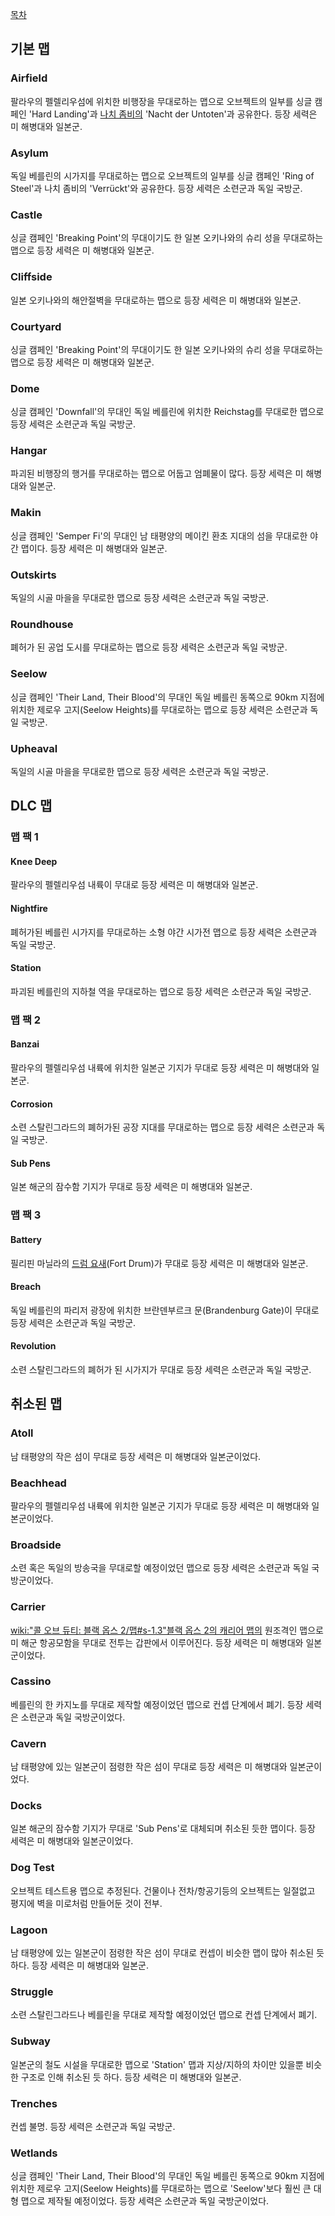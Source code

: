 [[목차]]

== 기본 맵 ==
=== Airfield ===
팔라우의 펠렐리우섬에 위치한 비행장을 무대로하는 맵으로 오브젝트의 일부를 싱글 캠페인 'Hard Landing'과 [[나치 좀비]]의 'Nacht der Untoten'과  공유한다. 등장 세력은 미 해병대와 일본군.

=== Asylum ===
독일 베를린의 시가지를 무대로하는 맵으로 오브젝트의 일부를 싱글 캠페인 'Ring of Steel'과 나치 좀비의 'Verrückt'와 공유한다. 등장 세력은 소련군과 독일 국방군.

=== Castle ===
싱글 캠페인 'Breaking Point'의 무대이기도 한 일본 오키나와의 슈리 성을 무대로하는 맵으로 등장 세력은 미 해병대와 일본군.

=== Cliffside ===
일본 오키나와의 해안절벽을 무대로하는 맵으로 등장 세력은 미 해병대와 일본군.

=== Courtyard ===
싱글 캠페인 'Breaking Point'의 무대이기도 한 일본 오키나와의 슈리 성을 무대로하는 맵으로 등장 세력은 미 해병대와 일본군.

=== Dome ===
싱글 캠페인 'Downfall'의 무대인 독일 베를린에 위치한 Reichstag를 무대로한 맵으로 등장 세력은 소련군과 독일 국방군.

=== Hangar ===
파괴된 비행장의 행거를 무대로하는 맵으로 어둡고 엄폐물이 많다. 등장 세력은 미 해병대와 일본군.

=== Makin ===
싱글 캠페인 'Semper Fi'의 무대인 남 태평양의 메이킨 환초 지대의 섬을 무대로한 야간 맵이다. 등장 세력은 미 해병대와 일본군.

=== Outskirts ===
독일의 시골 마을을 무대로한 맵으로 등장 세력은 소련군과 독일 국방군.

=== Roundhouse ===
폐허가 된 공업 도시를 무대로하는 맵으로 등장 세력은 소련군과 독일 국방군.

=== Seelow ===
싱글 캠페인 'Their Land, Their Blood'의 무대인 독일 베를린 동쪽으로 90km 지점에 위치한 제로우 고지(Seelow Heights)를 무대로하는 맵으로 등장 세력은 소련군과 독일 국방군.

=== Upheaval ===
독일의 시골 마을을 무대로한 맵으로 등장 세력은 소련군과 독일 국방군.

== DLC 맵 ==
=== 맵 팩 1 ===
==== Knee Deep ====
팔라우의 펠렐리우섬 내륙이 무대로 등장 세력은 미 해병대와 일본군.

==== Nightfire ====
폐허가된 베를린 시가지를 무대로하는 소형 야간 시가전 맵으로 등장 세력은 소련군과 독일 국방군.

==== Station ====
파괴된 베를린의 지하철 역을 무대로하는 맵으로 등장 세력은 소련군과 독일 국방군.

=== 맵 팩 2 ===
==== Banzai ====
팔라우의 펠렐리우섬 내륙에 위치한 일본군 기지가 무대로 등장 세력은 미 해병대와 일본군.

==== Corrosion ====
소련 스탈린그라드의 폐허가된 공장 지대를 무대로하는 맵으로 등장 세력은 소련군과 독일 국방군.

==== Sub Pens ====
일본 해군의 잠수함 기지가 무대로 등장 세력은 미 해병대와 일본군.

=== 맵 팩 3 ===
==== Battery ====
필리핀 마닐라의 [[드럼 요새]](Fort Drum)가 무대로 등장 세력은 미 해병대와 일본군.

==== Breach ====
독일 베를린의 파리저 광장에 위치한 브란덴부르크 문(Brandenburg Gate)이 무대로 등장 세력은 소련군과 독일 국방군.

==== Revolution ====
소련 스탈린그라드의 폐허가 된 시가지가 무대로 등장 세력은 소련군과 독일 국방군.

== 취소된 맵 ==
=== Atoll ===
남 태평양의 작은 섬이 무대로 등장 세력은 미 해병대와 일본군이었다.

=== Beachhead ===
팔라우의 펠렐리우섬 내륙에 위치한 일본군 기지가 무대로 등장 세력은 미 해병대와 일본군이었다.

=== Broadside ===
소련 혹은 독일의 방송국을 무대로할 예정이었던 맵으로 등장 세력은 소련군과 독일 국방군이었다.

=== Carrier ===
[[wiki:"콜 오브 듀티: 블랙 옵스 2/맵#s-1.3"블랙 옵스 2의 캐리어 맵]]의 원조격인 맵으로 미 해군 항공모함을 무대로 전투는 갑판에서 이루어진다. 등장 세력은 미 해병대와 일본군이었다.

=== Cassino ===
베를린의 한 카지노를 무대로 제작할 예정이었던 맵으로 컨셉 단계에서 폐기. 등장 세력은 소련군과 독일 국방군이었다.

=== Cavern ===
남 태평양에 있는 일본군이 점령한 작은 섬이 무대로 등장 세력은 미 해병대와 일본군이었다.

=== Docks ===
일본 해군의 잠수함 기지가 무대로 'Sub Pens'로 대체되며 취소된 듯한 맵이다. 등장 세력은 미 해병대와 일본군이었다.

=== Dog Test ===
오브젝트 테스트용 맵으로 추정된다. 건물이나 전차/항공기등의 오브젝트는 일절없고 평지에 벽을 미로처럼 만들어둔 것이 전부.

=== Lagoon ===
남 태평양에 있는 일본군이 점령한 작은 섬이 무대로 컨셉이 비슷한 맵이 많아 취소된 듯하다. 등장 세력은 미 해병대와 일본군.

=== Struggle ===
소련 스탈린그라드나 베를린을 무대로 제작할 예정이었던 맵으로 컨셉 단계에서 폐기.

=== Subway ===
일본군의 철도 시설을 무대로한 맵으로 'Station' 맵과 지상/지하의 차이만 있을뿐 비슷한 구조로 인해 취소된 듯 하다. 등장 세력은 미 해병대와 일본군.

=== Trenches ===
컨셉 불명. 등장 세력은 소련군과 독일 국방군.

=== Wetlands ===
싱글 캠페인 'Their Land, Their Blood'의 무대인 독일 베를린 동쪽으로 90km 지점에 위치한 제로우 고지(Seelow Heights)를 무대로하는 맵으로 'Seelow'보다 훨씬 큰 대형 맵으로 제작될 예정이었다. 등장 세력은 소련군과 독일 국방군이었다.
